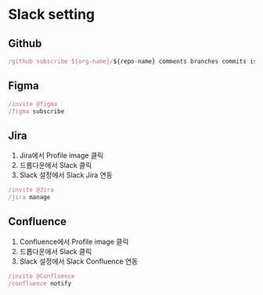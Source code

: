 # Slack setting

## Github
```js filename="Slack 채널 대화창"
/github subscribe ${org-name}/${repo-name} comments branches commits issues pulls releases deployments reviews
```

## Figma
```js filename="Slack 채널 대화창"
/invite @figma
/figma subscribe
```

## Jira
1. Jira에서 Profile image 클릭
2. 드롭다운에서 Slack 클릭
3. Slack 설정에서 Slack Jira 연동
```js filename="Slack 채널 대화창"
/invite @Jira
/jira manage
```

## Confluence
1. Confluence에서 Profile image 클릭
2. 드롭다운에서 Slack 클릭
3. Slack 설정에서 Slack Confluence 연동
```js filename="Slack 채널 대화창"
/invite @Confluence
/confluence notify
```
